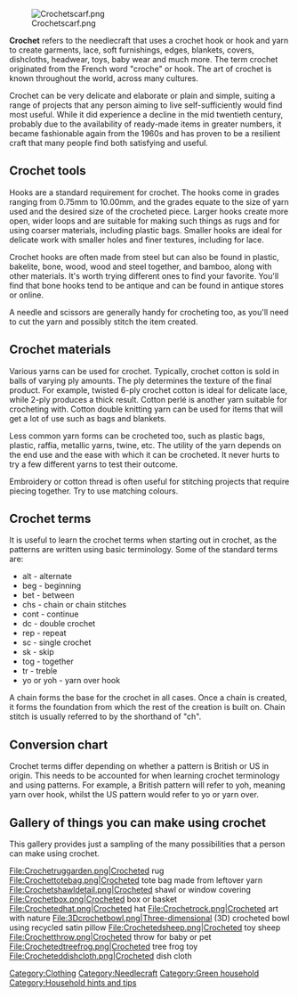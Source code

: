 [[File:Crochetscarf.png|center]]

'''Crochet''' refers to the needlecraft that uses a crochet hook or hook and yarn to create garments, lace, soft furnishings, edges, blankets, covers, dishcloths, headwear, toys, baby wear and much more. The term crochet originated from the French word "croche" or hook. The art of crochet is known throughout the world, across many cultures.

Crochet can be very delicate and elaborate or plain and simple, suiting a range of projects that any person aiming to live self-sufficiently would find most useful. While it did experience a decline in the mid twentieth century, probably due to the availability of ready-made items in greater numbers, it became fashionable again from the 1960s and has proven to be a resilient craft that many people find both satisfying and useful.

== Crochet tools ==

Hooks are a standard requirement for crochet. The hooks come in grades ranging from 0.75mm to 10.00mm, and the grades equate to the size of yarn used and the desired size of the crocheted piece. Larger hooks create more open, wider loops and are suitable for making such things as rugs and for using coarser materials, including plastic bags. Smaller hooks are ideal for delicate work with smaller holes and finer textures, including for lace.

Crochet hooks are often made from steel but can also be found in plastic, bakelite, bone, wood, wood and steel together, and bamboo, along with other materials. It's worth trying different ones to find your favorite. You'll find that bone hooks tend to be antique and can be found in antique stores or online.

A needle and scissors are generally handy for crocheting too, as you'll need to cut the yarn and possibly stitch the item created.

== Crochet materials ==

Various yarns can be used for crochet. Typically, crochet cotton is sold in balls of varying ply amounts. The ply determines the texture of the final product. For example, twisted 6-ply crochet cotton is ideal for delicate lace, while 2-ply produces a thick result. Cotton perlé is another yarn suitable for crocheting with. Cotton double knitting yarn can be used for items that will get a lot of use such as bags and blankets.

Less common yarn forms can be crocheted too, such as plastic bags, plastic, raffia, metallic yarns, twine, etc. The utility of the yarn depends on the end use and the ease with which it can be crocheted. It never hurts to try a few different yarns to test their outcome.

Embroidery or cotton thread is often useful for stitching projects that require piecing together. Try to use matching colours.

== Crochet terms ==

It is useful to learn the crochet terms when starting out in crochet, as the patterns are written using basic terminology. Some of the standard terms are:

*alt - alternate
*beg - beginning
*bet - between
*chs - chain or chain stitches
*cont - continue
*dc - double crochet
*rep - repeat
*sc - single crochet
*sk - skip
*tog - together
*tr - treble
*yo or yoh - yarn over hook

A chain forms the base for the crochet in all cases. Once a chain is created, it forms the foundation from which the rest of the creation is built on. Chain stitch is usually referred to by the shorthand of "ch".

== Conversion chart ==

Crochet terms differ depending on whether a pattern is British or US in origin. This needs to be accounted for when learning crochet terminology and using patterns. For example, a British pattern will refer to yoh, meaning yarn over hook, whilst the US pattern would refer to yo or yarn over.


== Gallery of things you can make using crochet ==

This gallery provides just a sampling of the many possibilities that a person can make using crochet.

<gallery>
File:Crochetruggarden.png|Crocheted rug
File:Crochettotebag.png|Crocheted tote bag made from leftover yarn
File:Crochetshawldetail.png|Crocheted shawl or window covering
File:Crochetbox.png|Crocheted box or basket
File:Crochetedhat.png|Crocheted hat
File:Crochetrock.png|Crocheted art with nature
File:3Dcrochetbowl.png|Three-dimensional (3D) crocheted bowl using recycled satin pillow
File:Crochetedsheep.png|Crocheted toy sheep
File:Crochetthrow.png|Crocheted throw for baby or pet
File:Crochetedtreefrog.png|Crocheted tree frog toy
File:Crocheteddishcloth.png|Crocheted dish cloth
</gallery>


[[Category:Clothing]]
[[Category:Needlecraft]]
[[Category:Green household]]
[[Category:Household hints and tips]]